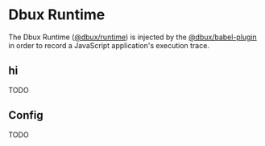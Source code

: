 # Dbux Runtime

The Dbux Runtime ([@dbux/runtime](https://www.npmjs.com/package/@dbux/runtime)) is injected by the [@dbux/babel-plugin](./dbux-babel-plugin) in order to record a JavaScript application's execution trace.


<!-- NOTE: we want a TOC on the side, but not inline. -->
<!-- see https://docusaurus.io/docs/markdown-features/inline-toc -->
<div style={{display: 'none'}}>
  <TOCInline toc={toc} />
</div>

## hi

TODO

## Config

TODO

